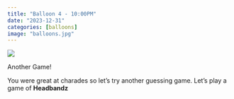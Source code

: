 ```yaml
---
title: "Balloon 4 - 10:00PM"
date: "2023-12-31"
categories: [balloons]
image: "balloons.jpg"
---
```


![](balloons.jpg)

Another Game!

You were great at charades so let's try another guessing game.  Let's play a game of **Headbandz**

